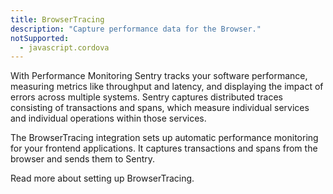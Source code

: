 ```yaml
---
title: BrowserTracing
description: "Capture performance data for the Browser."
notSupported:
  - javascript.cordova
---
```


With <PlatformLink to="/performance">Performance Monitoring</PlatformLink> Sentry tracks your software performance, measuring metrics like throughput and latency, and displaying the impact of errors across multiple systems. Sentry captures distributed traces consisting of transactions and spans, which measure individual services and individual operations within those services.

The BrowserTracing integration sets up automatic performance monitoring for your frontend applications. It captures transactions and spans from the browser and sends them to Sentry.

Read more about <PlatformLink to="/performance/instrumentation/automatic-instrumentation/">setting up BrowserTracing</PlatformLink>.
